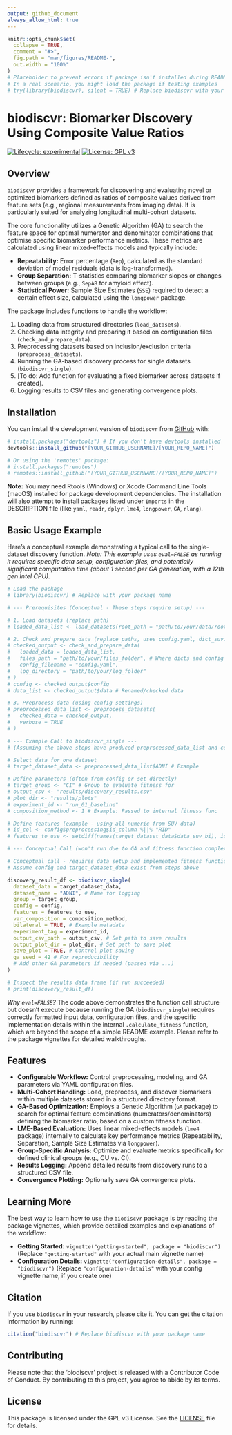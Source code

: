 ```yaml
---
output: github_document
always_allow_html: true
---
```


<!-- README.md is generated from README.Rmd. Please edit that file -->

```r
knitr::opts_chunk$set(
  collapse = TRUE,
  comment = "#>",
  fig.path = "man/figures/README-",
  out.width = "100%"
)
# Placeholder to prevent errors if package isn't installed during README build
# In a real scenario, you might load the package if testing examples
# try(library(biodiscvr), silent = TRUE) # Replace biodiscvr with your package name
```

# biodiscvr: Biomarker Discovery Using Composite Value Ratios

<!-- badges: start -->
[![Lifecycle: experimental](https://img.shields.io/badge/lifecycle-experimental-orange.svg)](https://lifecycle.r-lib.org/articles/stages.html#experimental)
<!-- Uncomment and update these if/when applicable -->
<!-- [![CRAN status](https://www.r-pkg.org/badges/version/biodiscvr)](https://CRAN.R-project.org/package=biodiscvr) -->
<!-- [![R-CMD-check](https://github.com/[YOUR_GITHUB_USERNAME]/[YOUR_REPO_NAME]/actions/workflows/R-CMD-check.yaml/badge.svg)](https://github.com/[YOUR_GITHUB_USERNAME]/[YOUR_REPO_NAME]/actions/workflows/R-CMD-check.yaml) -->
<!-- [![Codecov test coverage](https://codecov.io/gh/[YOUR_GITHUB_USERNAME]/[YOUR_REPO_NAME]/branch/main/graph/badge.svg)](https://app.codecov.io/gh/[YOUR_GITHUB_USERNAME]/[YOUR_REPO_NAME]?branch=main) -->
[![License: GPL v3](https://img.shields.io/badge/License-GPLv3-blue.svg)](https://www.gnu.org/licenses/gpl-3.0)
<!-- badges: end -->


## Overview

`biodiscvr` provides a framework for discovering and evaluating novel or optimized biomarkers defined as ratios of composite values derived from feature sets (e.g., regional measurements from imaging data). It is particularly suited for analyzing longitudinal multi-cohort datasets.

The core functionality utilizes a Genetic Algorithm (GA) to search the feature space for optimal numerator and denominator combinations that optimise specific biomarker performance metrics. These metrics are calculated using linear mixed-effects models and typically include:

*   **Repeatability:** Error percentage (`Rep`), calculated as the standard deviation of model residuals (data is log-transformed).
*   **Group Separation:** T-statistics comparing biomarker slopes or changes between groups (e.g., `SepAB` for amyloid effect).
*   **Statistical Power:** Sample Size Estimates (`SSE`) required to detect a certain effect size, calculated using the `longpower` package.

The package includes functions to handle the workflow:

1.  Loading data from structured directories (`load_datasets`).
2.  Checking data integrity and preparing it based on configuration files (`check_and_prepare_data`).
3.  Preprocessing datasets based on inclusion/exclusion criteria (`preprocess_datasets`).
4.  Running the GA-based discovery process for single datasets (`biodiscvr_single`).
5.  [To do: Add function for evaluating a fixed biomarker across datasets if created].
6.  Logging results to CSV files and generating convergence plots.

## Installation

You can install the development version of `biodiscvr` from [GitHub](https://github.com/[YOUR_GITHUB_USERNAME]/[YOUR_REPO_NAME]) with:

```r
# install.packages("devtools") # If you don't have devtools installed
devtools::install_github("[YOUR_GITHUB_USERNAME]/[YOUR_REPO_NAME]")

# Or using the 'remotes' package:
# install.packages("remotes")
# remotes::install_github("[YOUR_GITHUB_USERNAME]/[YOUR_REPO_NAME]")
```

**Note:** You may need Rtools (Windows) or Xcode Command Line Tools (macOS) installed for package development dependencies. The installation will also attempt to install packages listed under `Imports` in the DESCRIPTION file (like `yaml`, `readr`, `dplyr`, `lme4`, `longpower`, `GA`, `rlang`).

## Basic Usage Example

Here's a conceptual example demonstrating a typical call to the single-dataset discovery function. *Note: This example uses `eval=FALSE` as running it requires specific data setup, configuration files, and potentially significant computation time (about 1 second per GA generation, with a 12th gen Intel CPU).*

```r
# Load the package
# library(biodiscvr) # Replace with your package name

# --- Prerequisites (Conceptual - These steps require setup) ---

# 1. Load datasets (replace path)
# loaded_data_list <- load_datasets(root_path = "path/to/your/data/root")

# 2. Check and prepare data (replace paths, uses config.yaml, dict_suv.csv)
# checked_output <- check_and_prepare_data(
#   loaded_data = loaded_data_list,
#   files_path = "path/to/your/files_folder", # Where dicts and config live
#   config_filename = "config.yaml",
#   log_directory = "path/to/your/log_folder"
# )
# config <- checked_output$config
# data_list <- checked_output$data # Renamed/checked data

# 3. Preprocess data (using config settings)
# preprocessed_data_list <- preprocess_datasets(
#   checked_data = checked_output,
#   verbose = TRUE
# )

# --- Example Call to biodiscvr_single ---
# (Assuming the above steps have produced preprocessed_data_list and config)

# Select data for one dataset
# target_dataset_data <- preprocessed_data_list$ADNI # Example

# Define parameters (often from config or set directly)
# target_group <- "CI" # Group to evaluate fitness for
# output_csv <- "results/discovery_results.csv"
# plot_dir <- "results/plots"
# experiment_id <- "run_01_baseline"
# composition_method <- 1 # Example: Passed to internal fitness func

# Define features (example - using all numeric from SUV data)
# id_col <- config$preprocessing$id_column %||% "RID"
# features_to_use <- setdiff(names(target_dataset_data$data_suv_bi), id_col)

# --- Conceptual Call (won't run due to GA and fitness function complexity) ---
```

```r
# Conceptual call - requires data setup and implemented fitness function
# Assume config and target_dataset_data exist from steps above

discovery_result_df <- biodiscvr_single(
  dataset_data = target_dataset_data,
  dataset_name = "ADNI", # Name for logging
  group = target_group,
  config = config,
  features = features_to_use,
  var_composition = composition_method,
  bilateral = TRUE, # Example metadata
  experiment_tag = experiment_id,
  output_csv_path = output_csv, # Set path to save results
  output_plot_dir = plot_dir, # Set path to save plot
  save_plot = TRUE, # Control plot saving
  ga_seed = 42 # For reproducibility
  # Add other GA parameters if needed (passed via ...)
)

# Inspect the results data frame (if run succeeded)
# print(discovery_result_df)
```

*Why `eval=FALSE`?* The code above demonstrates the function call structure but doesn't execute because running the GA (`biodiscvr_single`) requires correctly formatted input data, configuration files, and the specific implementation details within the internal `.calculate_fitness` function, which are beyond the scope of a simple README example. Please refer to the package vignettes for detailed walkthroughs.

## Features

*   **Configurable Workflow:** Control preprocessing, modeling, and GA parameters via YAML configuration files.
*   **Multi-Cohort Handling:** Load, preprocess, and discover biomarkers within multiple datasets stored in a structured directory format.
*   **GA-Based Optimization:** Employs a Genetic Algorithm (`GA` package) to search for optimal feature combinations (numerators/denominators) defining the biomarker ratio, based on a custom fitness function.
*   **LME-Based Evaluation:** Uses linear mixed-effects models (`lme4` package) internally to calculate key performance metrics (Repeatability, Separation, Sample Size Estimates via `longpower`).
*   **Group-Specific Analysis:** Optimize and evaluate metrics specifically for defined clinical groups (e.g., CU vs. CI).
*   **Results Logging:** Append detailed results from discovery runs to a structured CSV file.
*   **Convergence Plotting:** Optionally save GA convergence plots.

## Learning More

The best way to learn how to use the `biodiscvr` package is by reading the package vignettes, which provide detailed examples and explanations of the workflow:

*   **Getting Started:** `vignette("getting-started", package = "biodiscvr")` (Replace `"getting-started"` with your actual main vignette name)
*   **Configuration Details:** `vignette("configuration-details", package = "biodiscvr")` (Replace `"configuration-details"` with your config vignette name, if you create one)

## Citation

If you use `biodiscvr` in your research, please cite it. You can get the citation information by running:

```r
citation("biodiscvr") # Replace biodiscvr with your package name
```

## Contributing

Please note that the 'biodiscvr' project is released with a Contributor Code of Conduct. By contributing to this project, you agree to abide by its terms.

## License

This package is licensed under the GPL v3 License. See the [LICENSE](LICENSE.md) file for details.